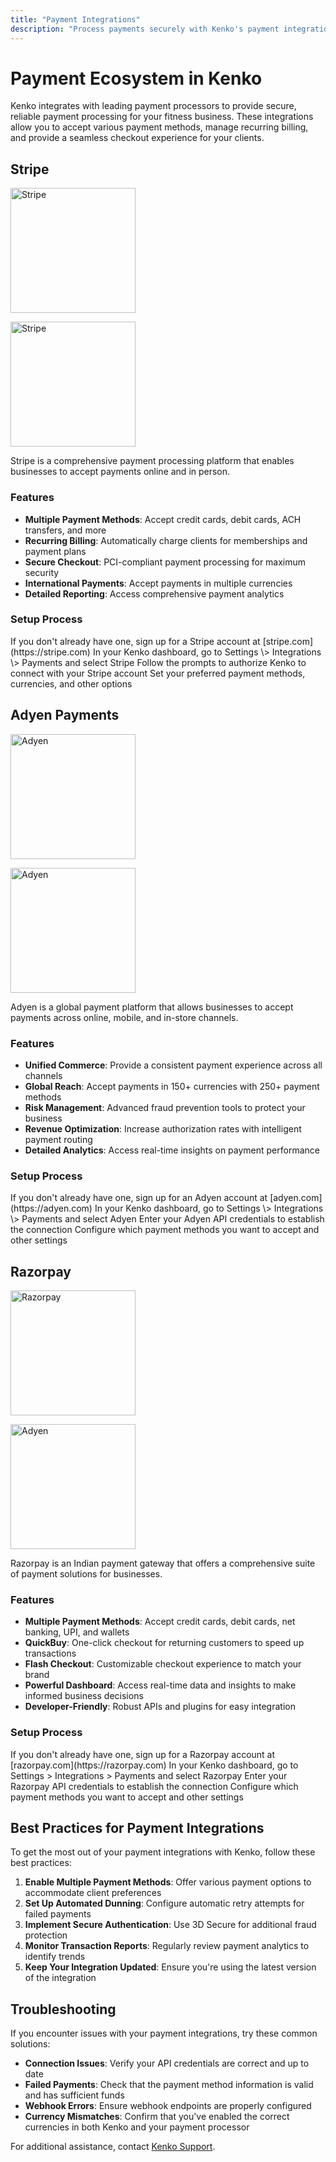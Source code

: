 ```yaml
---
title: "Payment Integrations"
description: "Process payments securely with Kenko's payment integrations"
---
```


# Payment Ecosystem in Kenko

Kenko integrates with leading payment processors to provide secure, reliable payment processing for your fitness business. These integrations allow you to accept various payment methods, manage recurring billing, and provide a seamless checkout experience for your clients.

## Stripe

<img
  className="block dark:hidden"
  src="https://upload.wikimedia.org/wikipedia/commons/thumb/b/ba/Stripe_Logo%2C_revised_2016.svg/1024px-Stripe_Logo%2C_revised_2016.svg.png"
  alt="Stripe"
  width="200"
/>

<img
  className="hidden dark:block"
  src="https://upload.wikimedia.org/wikipedia/commons/thumb/b/ba/Stripe_Logo%2C_revised_2016.svg/1024px-Stripe_Logo%2C_revised_2016.svg.png"
  alt="Stripe"
  width="200"
/>

Stripe is a comprehensive payment processing platform that enables businesses to accept payments online and in person.

### Features

- **Multiple Payment Methods**: Accept credit cards, debit cards, ACH transfers, and more
- **Recurring Billing**: Automatically charge clients for memberships and payment plans
- **Secure Checkout**: PCI-compliant payment processing for maximum security
- **International Payments**: Accept payments in multiple currencies
- **Detailed Reporting**: Access comprehensive payment analytics

### Setup Process

<Steps>
  <Step title="Create a Stripe Account">
    If you don't already have one, sign up for a Stripe account at [stripe.com](https://stripe.com)
  </Step>
  <Step title="Connect to Kenko">
    In your Kenko dashboard, go to Settings \> Integrations \> Payments and select Stripe
  </Step>
  <Step title="Authorize Connection">
    Follow the prompts to authorize Kenko to connect with your Stripe account
  </Step>
  <Step title="Configure Settings">
    Set your preferred payment methods, currencies, and other options
  </Step>
</Steps>

## Adyen Payments

<img
  className="block dark:hidden"
  src="https://upload.wikimedia.org/wikipedia/commons/thumb/a/a2/Adyen_Corporate_Logo.svg/1024px-Adyen_Corporate_Logo.svg.png?20170830084103"
  alt="Adyen"
  width="200"
/>

<img
  className="hidden dark:block"
  src="https://upload.wikimedia.org/wikipedia/commons/thumb/a/a2/Adyen_Corporate_Logo.svg/1024px-Adyen_Corporate_Logo.svg.png?20170830084103"
  alt="Adyen"
  width="200"
/>

Adyen is a global payment platform that allows businesses to accept payments across online, mobile, and in-store channels.

### Features

- **Unified Commerce**: Provide a consistent payment experience across all channels
- **Global Reach**: Accept payments in 150\+ currencies with 250\+ payment methods
- **Risk Management**: Advanced fraud prevention tools to protect your business
- **Revenue Optimization**: Increase authorization rates with intelligent payment routing
- **Detailed Analytics**: Access real-time insights on payment performance

### Setup Process

<Steps>
  <Step title="Create an Adyen Account">
    If you don't already have one, sign up for an Adyen account at [adyen.com](https://adyen.com)
  </Step>
  <Step title="Connect to Kenko">
    In your Kenko dashboard, go to Settings \> Integrations \> Payments and select Adyen
  </Step>
  <Step title="Configure API Keys">
    Enter your Adyen API credentials to establish the connection
  </Step>
  <Step title="Set Payment Preferences">
    Configure which payment methods you want to accept and other settings
  </Step>
</Steps>

## Razorpay

<img
  className="block dark:hidden"
  src="https://upload.wikimedia.org/wikipedia/commons/8/89/Razorpay_logo.svg"
  alt="Razorpay"
  width="200"
/>

<img
  className="hidden dark:block"
  src="https://upload.wikimedia.org/wikipedia/commons/8/89/Razorpay_logo.svg"
  alt="Adyen"
  width="200"
/>

Razorpay is an Indian payment gateway that offers a comprehensive suite of payment solutions for businesses.

### Features

- **Multiple Payment Methods**: Accept credit cards, debit cards, net banking, UPI, and wallets
- **QuickBuy**: One-click checkout for returning customers to speed up transactions
- **Flash Checkout**: Customizable checkout experience to match your brand
- **Powerful Dashboard**: Access real-time data and insights to make informed business decisions
- **Developer-Friendly**: Robust APIs and plugins for easy integration

### Setup Process

<Steps>
  <Step title="Create a Razorpay Account">
    If you don't already have one, sign up for a Razorpay account at [razorpay.com](https://razorpay.com)
  </Step>
  <Step title="Connect to Kenko">
    In your Kenko dashboard, go to Settings > Integrations > Payments and select Razorpay
  </Step>
  <Step title="Configure API Keys">
    Enter your Razorpay API credentials to establish the connection
  </Step>
  <Step title="Set Payment Preferences">
    Configure which payment methods you want to accept and other settings
  </Step>
</Steps>

## Best Practices for Payment Integrations

To get the most out of your payment integrations with Kenko, follow these best practices:

1. **Enable Multiple Payment Methods**: Offer various payment options to accommodate client preferences
2. **Set Up Automated Dunning**: Configure automatic retry attempts for failed payments
3. **Implement Secure Authentication**: Use 3D Secure for additional fraud protection
4. **Monitor Transaction Reports**: Regularly review payment analytics to identify trends
5. **Keep Your Integration Updated**: Ensure you're using the latest version of the integration

## Troubleshooting

If you encounter issues with your payment integrations, try these common solutions:

- **Connection Issues**: Verify your API credentials are correct and up to date
- **Failed Payments**: Check that the payment method information is valid and has sufficient funds
- **Webhook Errors**: Ensure webhook endpoints are properly configured
- **Currency Mismatches**: Confirm that you've enabled the correct currencies in both Kenko and your payment processor

For additional assistance, contact [Kenko Support](mailto:support@gokenko.com).